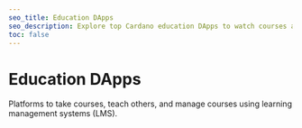 ```yaml
---
seo_title: Education DApps
seo_description: Explore top Cardano education DApps to watch courses and learn new skills. Discover tools and platforms empowering students and educators alike.
toc: false
---
```



# Education DApps

Platforms to take courses, teach others, and manage courses using learning management systems (LMS).

<DefaultDataTable projects={builders} filterBy="education_dapp" />
